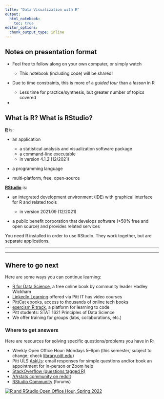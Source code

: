 ```yaml
---
title: "Data Visualization with R"
output: 
  html_notebook:
    toc: true
editor_options: 
  chunk_output_type: inline
---
```


## Notes on presentation format

-   Feel free to follow along on your own computer, or simply watch

    -   This notebook (including code) will be shared!

-   Due to time constraints, this is more of a *guided tour* than a *lesson* in R

    -   Less time for practice/synthesis, but greater number of topics covered

-   

## What is R? What is RStudio?

[**R**](https://www.r-project.org/) is:

-   an application

    -   a statistical analysis and visualization software package
    -   a command-line executable
    -   in version 4.1.2 (12/2021)

-   a programming language

-   multi-platform, free, open-source

[**RStudio**](https://www.rstudio.com/) is:

-   an integrated development environment (IDE) with graphical interface for R and related tools

    -   in version 2021.09 (12/2021)

-   a public benefit corporation that develops software (>50% free and open source) and provides related services

You need R installed in order to use RStudio. They work together, but are separate applications.

------------------------------------------------------------------------

------------------------------------------------------------------------

## Where to go next

Here are some ways you can continue learning:

-   [R for Data Science](https://r4ds.had.co.nz/), a free online book by community leader Hadley Wickham
-   [LinkedIn Learning](https://www.technology.pitt.edu/services/ondemand-training-linkedin-learning) offered via Pitt IT has video courses
-   [PittCat ebooks](https://pitt.primo.exlibrisgroup.com/discovery/search?query=any,contains,r%20statistics&tab=Everything&search_scope=MyInst_and_CI&vid=01PITT_INST:01PITT_INST&lang=en&offset=0), access to thousands of online tech books
-   [exercism R track](https://exercism.org/tracks/r), a platform for learning to code
-   Pitt students: STAT 1621 Principles of Data Science
-   We offer training for groups (labs, collaborations, etc.)

### Where to get answers

Here are resources for solving specific questions/problems you have in R:

-   Weekly Open Office Hour: Mondays 5--6pm (this semester, subject to change; check [library.pitt.edu](https://library.pitt.edu/))
-   Pitt ULS [AskUs](https://library.pitt.edu/ask-us): email responses for simple questions and/or book an appointment for in-person or Zoom help
-   [StackOverflow (questions tagged R)](https://stackoverflow.com/questions/tagged/r)
-   [/r/rstats community on reddit](https://www.reddit.com/r/rstats/)
-   [RStudio Community](https://community.rstudio.com/) (forums)

[![R and RStudio Open Office Hour, Spring 2022](images/r-open-office-hour_202201.png "R and RStudio Open Office Hour, Spring 2022")](https://bit.ly/pitt-r-22)
